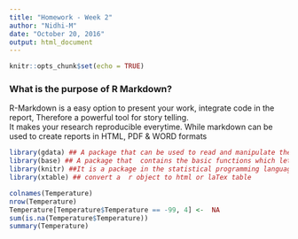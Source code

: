 ```yaml
---
title: "Homework - Week 2"
author: "Nidhi-M"
date: "October 20, 2016"
output: html_document
---
```


```r
knitr::opts_chunk$set(echo = TRUE)
```

### What is the purpose of R Markdown?

R-Markdown is a easy option to present your work, integrate code in the report, Therefore a powerful tool for story telling.  
It makes your research reproducible everytime. While markdown can be used to create reports in HTML, PDF & WORD formats

```r
library(gdata) ## A package that can be used to read and manipulate the data
library(base) ## A package that  contains the basic functions which let R function as a language: arithmetic, input/output, basic programming support, etc. Its contents are available through inheritance from any environment.
library(knitr) ##It is a package in the statistical programming language R that enables integration of R code into LaTeX, LyX, HTML, Markdown, AsciiDoc, and reStructuredText documents.
library(xtable) ## convert a  r object to html or laTex table
```

```r
colnames(Temperature)
nrow(Temperature)
Temperature[Temperature$Temperature == -99, 4] <-  NA
sum(is.na(Temperature$Temperature))
summary(Temperature)
```

```r

```

```r

```





